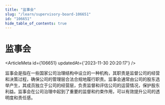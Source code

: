 ```yaml
---
title: "监事会"
slug: "/learn/supervisory-board-106651"
id: "106651"
hide_table_of_contents: true
---
```



# 监事会

<ArticleMeta id={106651} updatedAt={'2023-11-30 20:20:17'} />
<div className='border-solid border-b border-t-0 my-4 border-[var(--ifm-color-gray-300)]' />

监事会是指在一些国家公司治理结构中设立的一种机构，其职责是监督公司的经营和决策过程，确保公司的管理层合法合规地履行职责。监事会通常由公司的股东选举产生，其成员独立于公司的经营层，负责监督和评估公司的运营情况，保护股东利益。监事会在公司治理中起到了重要的监督和约束作用，可以有效提升公司的透明度和责任感。
